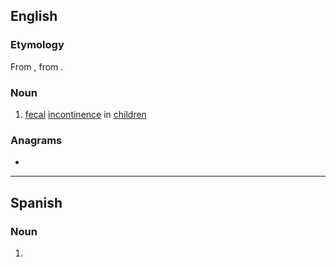 ==English==

===Etymology===
From {{etyl|la|en}} {{m|la|encopresis}}, from {{etyl|grc|en}} {{m|grc|ἐγκόπρησις}}.

===Noun===
{{wikipedia}}
{{en-noun|-|encopreses}}

# {{lb|en|medicine}} [[fecal]] [[incontinence]] in [[children]]

===Anagrams===
* {{anagrams|en|a=ceeinoprss|necropsies|precession|preconises}}

----

==Spanish==

===Noun===
{{es-noun|f|encopresis}}

# {{l|en|encopresis}}